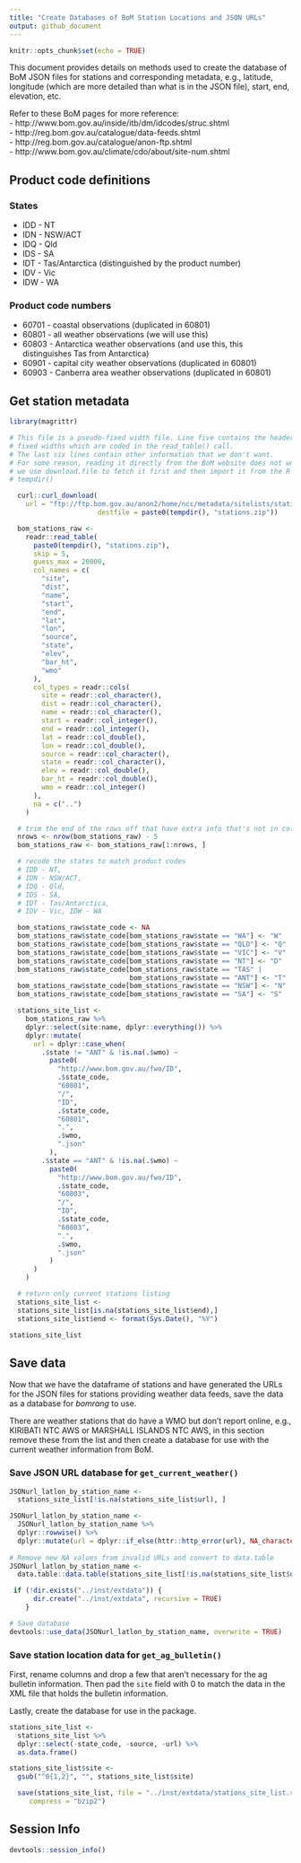 ```yaml
---
title: "Create Databases of BoM Station Locations and JSON URLs"
output: github_document
---
```


```r
knitr::opts_chunk$set(echo = TRUE)
```

This document provides details on methods used to create the database of BoM
JSON files for stations and corresponding metadata, e.g., latitude, longitude
(which are more detailed than what is in the JSON file), start, end, elevation,
etc.

Refer to these BoM pages for more reference:  
- http://www.bom.gov.au/inside/itb/dm/idcodes/struc.shtml  
- http://reg.bom.gov.au/catalogue/data-feeds.shtml  
- http://reg.bom.gov.au/catalogue/anon-ftp.shtml  
- http://www.bom.gov.au/climate/cdo/about/site-num.shtml  

## Product code definitions
### States
- IDD - NT  
- IDN - NSW/ACT  
- IDQ - Qld
- IDS - SA  
- IDT - Tas/Antarctica (distinguished by the product number)
- IDV - Vic  
- IDW - WA  

### Product code numbers
- 60701 - coastal observations (duplicated in 60801)  
- 60801 - all weather observations (we will use this)  
- 60803 - Antarctica weather observations (and use this, this distinguishes
          Tas from Antarctica)  
- 60901 - capital city weather observations (duplicated in 60801)  
- 60903 - Canberra area weather observations (duplicated in 60801)  

## Get station metadata

```r

library(magrittr)

# This file is a pseudo-fixed width file. Line five contains the headers at
# fixed widths which are coded in the read_table() call.
# The last six lines contain other information that we don't want.
# For some reason, reading it directly from the BoM website does not work, so
# we use download.file to fetch it first and then import it from the R
# tempdir()

  curl::curl_download(
    url = "ftp://ftp.bom.gov.au/anon2/home/ncc/metadata/sitelists/stations.zip",
                      destfile = paste0(tempdir(), "stations.zip"))

  bom_stations_raw <-
    readr::read_table(
      paste0(tempdir(), "stations.zip"),
      skip = 5,
      guess_max = 20000,
      col_names = c(
        "site",
        "dist",
        "name",
        "start",
        "end",
        "lat",
        "lon",
        "source",
        "state",
        "elev",
        "bar_ht",
        "wmo"
      ),
      col_types = readr::cols(
        site = readr::col_character(),
        dist = readr::col_character(),
        name = readr::col_character(),
        start = readr::col_integer(),
        end = readr::col_integer(),
        lat = readr::col_double(),
        lon = readr::col_double(),
        source = readr::col_character(),
        state = readr::col_character(),
        elev = readr::col_double(),
        bar_ht = readr::col_double(),
        wmo = readr::col_integer()
      ),
      na = c("..")
    )

  # trim the end of the rows off that have extra info that's not in columns
  nrows <- nrow(bom_stations_raw) - 5
  bom_stations_raw <- bom_stations_raw[1:nrows, ]

  # recode the states to match product codes
  # IDD - NT,
  # IDN - NSW/ACT,
  # IDQ - Qld,
  # IDS - SA,
  # IDT - Tas/Antarctica,
  # IDV - Vic, IDW - WA

  bom_stations_raw$state_code <- NA
  bom_stations_raw$state_code[bom_stations_raw$state == "WA"] <- "W"
  bom_stations_raw$state_code[bom_stations_raw$state == "QLD"] <- "Q"
  bom_stations_raw$state_code[bom_stations_raw$state == "VIC"] <- "V"
  bom_stations_raw$state_code[bom_stations_raw$state == "NT"] <- "D"
  bom_stations_raw$state_code[bom_stations_raw$state == "TAS" |
                              bom_stations_raw$state == "ANT"] <- "T"
  bom_stations_raw$state_code[bom_stations_raw$state == "NSW"] <- "N"
  bom_stations_raw$state_code[bom_stations_raw$state == "SA"] <- "S"

  stations_site_list <-
    bom_stations_raw %>%
    dplyr::select(site:name, dplyr::everything()) %>%
    dplyr::mutate(
      url = dplyr::case_when(
        .$state != "ANT" & !is.na(.$wmo) ~
          paste0(
            "http://www.bom.gov.au/fwo/ID",
            .$state_code,
            "60801",
            "/",
            "ID",
            .$state_code,
            "60801",
            ".",
            .$wmo,
            ".json"
          ),
        .$state == "ANT" & !is.na(.$wmo) ~
          paste0(
            "http://www.bom.gov.au/fwo/ID",
            .$state_code,
            "60803",
            "/",
            "ID",
            .$state_code,
            "60803",
            ".",
            .$wmo,
            ".json"
          )
      )
    )

  # return only current stations listing
  stations_site_list <-
  stations_site_list[is.na(stations_site_list$end),]
  stations_site_list$end <- format(Sys.Date(), "%Y")

stations_site_list
```
## Save data
Now that we have the dataframe of stations and have generated the URLs for the
JSON files for stations providing weather data feeds, save the data as a
database for _bomrang_ to use.

There are weather stations that do have a WMO but don't report online, e.g.,
KIRIBATI NTC AWS or MARSHALL ISLANDS NTC AWS, in this section remove these from
the list and then create a database for use with the current weather information
from BoM.

### Save JSON URL database for `get_current_weather()`

```r
JSONurl_latlon_by_station_name <-
  stations_site_list[!is.na(stations_site_list$url), ]

JSONurl_latlon_by_station_name <-
  JSONurl_latlon_by_station_name %>%
  dplyr::rowwise() %>%
  dplyr::mutate(url = dplyr::if_else(httr::http_error(url), NA_character_, url))
  
# Remove new NA values from invalid URLs and convert to data.table
JSONurl_latlon_by_station_name <-
  data.table::data.table(stations_site_list[!is.na(stations_site_list$url), ])

 if (!dir.exists("../inst/extdata")) {
      dir.create("../inst/extdata", recursive = TRUE)
    }

# Save database
devtools::use_data(JSONurl_latlon_by_station_name, overwrite = TRUE)
```

### Save station location data for `get_ag_bulletin()`

First, rename columns and drop a few that aren't necessary for the ag bulletin
information. Then pad the `site` field with 0 to match the data in the XML file
that holds the bulletin information.

Lastly, create the database for use in the package.

```r
stations_site_list <-
  stations_site_list %>%
  dplyr::select(-state_code, -source, -url) %>% 
  as.data.frame()

stations_site_list$site <-
  gsub("^0{1,2}", "", stations_site_list$site)

  save(stations_site_list, file = "../inst/extdata/stations_site_list.rda",
     compress = "bzip2")
```

## Session Info
```r
devtools::session_info()
```
